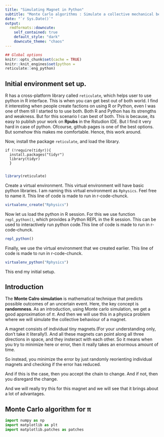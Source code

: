 ```yaml
---
title: "Simulating Magnet in Python"
subtitle: "Monte Carlo algorithms : Simulate a collective mechanical behaviour of tiny magnets"
date: "`r Sys.Date()`"
output:
  rmdformats::downcute:
    self_contained: true
    default_style: "dark"
    downcute_theme: "chaos"
---
```



```r
## Global options
knitr::opts_chunk$set(cache = TRUE)
knitr::knit_engines$set(python =
reticulate::eng_python)
```
## Initial environment set up. 
R has a cross-platform library called ```reticulate```, which helps user to use python in R interface. This is when you can get best out of both world. I find it interesting when people create factions on using R or Python, even I was one of them till I started to to use both. Both R and Python has its strengths and weakness. 
But for this scenario I can best of both. This is because, its easy to publish your work on **Rpubs** in the Rstudion IDE. But I find it very hard in case of python. Ofcourse, github pages is one of the best options. But somehow this makes me comfortable.
Hence, this work around. 

Now, install the package ```reticulate```, and load the library.

```
if (!require(tidyr)){
  install.packages("tidyr")
  library(tidyr)
  }
  
```

```r
library(reticulate)
```

Create a virtual environment. This virtual environment will have basic python libraries. I am naming this virtual environment as ```Rphysics```. Feel free to name it. This line of code is made to run in r-code-chunck.

```r
virtualenv_create("Rphysics")
```
Now let us load the python in R session. For this we use function ```repl_python()```, which provides a Python REPL in the R session. This can be used to interactively run python code.This line of code is made to run in r-code-chunck.

```r
repl_python()
```
Finally, we use the virtual environment that we created earlier. This line of code is made to run in r-code-chunck.

```r
virtualenv_python("Rphysics")
```
This end my initial setup.

## Introduction
The **Monte Calro simulation** is mathematical technique that predicts possible outcomes of an uncertain event. Here,  the key concept is **randomness**.
As an introduction, using Monte carlo simulation, we get a good approximation of $\pi$. And then we will use this in a physica problem where we will simulate the collective behaviour of a magnet.

A magnet consists of individual tiny magnets.(For your understanding only, don't take it literally!). And all these magnets can point along all three directions in space, and they insteract with each other.
So it means when you try to minimize here or error, then it really takes an enormous amount of time.

So instead, you minimize the error by just randomly reorienting individual magnets and checking if
the error has reduced.

And if this is the case, then you accept the chain to change.
And if not, then you disregard the change.

And we will really try this for this magnet and we will see that it brings about a lot of advantages.

## Monte Carlo algorithm for π

```python
import numpy as np
import matplotlib as plt
import matplotlib.patches as patches
```





